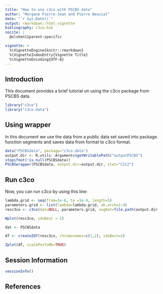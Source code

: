 ```yaml
---
title: "How to use c3co with PSCBS data"
author: "Morgane Pierre-Jean and Pierre Neuvial"
date: "`r Sys.Date()`"
output: rmarkdown::html_vignette
bibliography: c3co.bib
nocite: | 
  @olshen11parent-specific

vignette: >
  %\VignetteEngine{knitr::rmarkdown}
  %\VignetteIndexEntry{Vignette Title}
  %\VignetteEncoding{UTF-8}
---
```


## Introduction

This document provides a brief tutorial on using the c3co package from PSCBS data.

```r
library("c3co")
library("c3co.data")
```

## Using wrapper
In this document we use the data from a public data set saved into \code{c3co.data} package.
\code{PSCBSwrapper} function segments and saves data from \code{PSCBS} format to c3co format.
```r
data("PSCBSdata", package="c3co.data")
output.dir <- R.utils::Arguments$getWritablePath("outputPSCBS")
stopifnot(!is.null(PSCBSdata))
PSCBSwrapper(PSCBSdata, output.dir=output.dir, stat="C1C2")
```

## Run c3co ##
Now, you can run c3co by using this line:
```r
lambda.grid <- seq(from=1e-6, to =1e-4, length=5)
parameters.grid <- list(lambda=lambda.grid, nb.arch=2:4)
resc3co <- c3co(dat=NULL, parameters.grid, segDat=file.path(output.dir, "segDat.rds"))
```
```r
Wplot(resc3co, idxBest = 2)
```
```r
dat <- PSCBSdata
```

```r
df <- createZdf(resc3co, chromosomes=c(1,2), idxBest=2)
```

```r
Zplot(df, scalePosToMb=TRUE)
```

## Session Information

```r
sessionInfo()
```


## References


